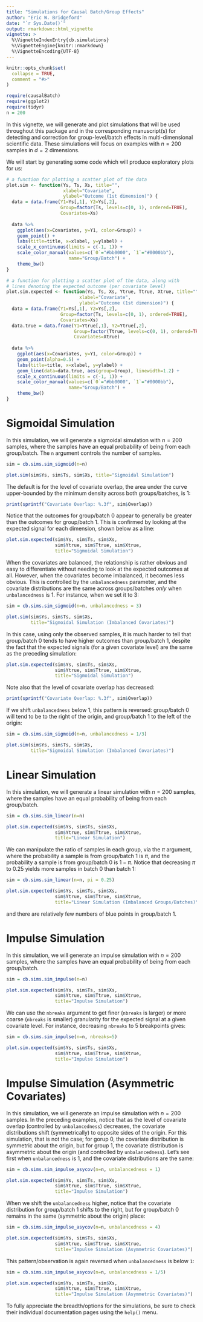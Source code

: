 ```yaml
---
title: "Simulations for Causal Batch/Group Effects"
author: "Eric W. Bridgeford"
date: "`r Sys.Date()`"
output: rmarkdown::html_vignette
vignette: >
  %\VignetteIndexEntry{cb.simulations}
  %\VignetteEngine{knitr::rmarkdown}
  %\VignetteEncoding{UTF-8}
---
```


```r
knitr::opts_chunk$set(
  collapse = TRUE,
  comment = "#>"
)
```

```r
require(causalBatch)
require(ggplot2)
require(tidyr)
n = 200
```

In this vignette, we will generate and plot simulations that will be used throughout this package and in the corresponding manuscript(s) for detecting and correction for group-level/batch effects in multi-dimensional scientific data. These simulations will focus on examples with $n=200$ samples in $d=2$ dimensions.

We will start by generating some code which will produce exploratory plots for us:

```r
# a function for plotting a scatter plot of the data
plot.sim <- function(Ys, Ts, Xs, title="", 
                     xlabel="Covariate",
                     ylabel="Outcome (1st dimension)") {
  data = data.frame(Y1=Ys[,1], Y2=Ys[,2], 
                    Group=factor(Ts, levels=c(0, 1), ordered=TRUE), 
                    Covariates=Xs)
  
  data %>%
    ggplot(aes(x=Covariates, y=Y1, color=Group)) +
    geom_point() +
    labs(title=title, x=xlabel, y=ylabel) +
    scale_x_continuous(limits = c(-1, 1)) +
    scale_color_manual(values=c(`0`="#bb0000", `1`="#0000bb"), 
                       name="Group/Batch") +
    theme_bw()
}

# a function for plotting a scatter plot of the data, along with
# lines denoting the expected outcome (per covariate level)
plot.sim.expected <- function(Ys, Ts, Xs, Ytrue, Ttrue, Xtrue, title="",
                           xlabel="Covariate",
                           ylabel="Outcome (1st dimension)") {
  data = data.frame(Y1=Ys[,1], Y2=Ys[,2], 
                    Group=factor(Ts, levels=c(0, 1), ordered=TRUE), 
                    Covariates=Xs)
  data.true = data.frame(Y1=Ytrue[,1], Y2=Ytrue[,2], 
                         Group=factor(Ttrue, levels=c(0, 1), ordered=TRUE), 
                         Covariates=Xtrue)
  
  data %>%
    ggplot(aes(x=Covariates, y=Y1, color=Group)) +
    geom_point(alpha=0.5) +
    labs(title=title, x=xlabel, y=ylabel) +
    geom_line(data=data.true, aes(group=Group), linewidth=1.2) +
    scale_x_continuous(limits = c(-1, 1)) +
    scale_color_manual(values=c(`0`="#bb0000", `1`="#0000bb"), 
                       name="Group/Batch") +
    theme_bw()
}
```

# Sigmoidal Simulation

In this simulation, we will generate a sigmoidal simulation with $n=200$ samples, where the samples have an equal probability of being from each group/batch. The `n` argument controls the number of samples.

```r
sim = cb.sims.sim_sigmoid(n=n)

plot.sim(sim$Ys, sim$Ts, sim$Xs, title="Sigmoidal Simulation")
```

The default is for the level of covariate overlap, the area under the curve upper-bounded by the minimum density across both groups/batches, is $1$:

```r
print(sprintf("Covariate Overlap: %.3f", sim$Overlap))
```

Notice that the outcomes for group/batch $0$ appear to generally be greater than the outcomes for group/batch $1$. This is confirmed by looking at the expected signal for each dimension, shown below as a line:

```r
plot.sim.expected(sim$Ys, sim$Ts, sim$Xs,
                  sim$Ytrue, sim$Ttrue, sim$Xtrue,
                  title="Sigmoidal Simulation")
```

When the covariates are balanced, the relationship is rather obvious and easy to differentiate without needing to look at the expected outcomes at all. However, when the covariates become imbalanced, it becomes less obvious. This is controlled by the `unbalancedness` parameter, and the covariate distributions are the same across groups/batches *only* when `unbalancedness` is $1$. For instance, when we set it to $3$:

```r
sim = cb.sims.sim_sigmoid(n=n, unbalancedness = 3)

plot.sim(sim$Ys, sim$Ts, sim$Xs, 
         title="Sigmoidal Simulation (Imbalanced Covariates)")
```

In this case, using only the observed samples, it is much harder to tell that group/batch $0$ tends to have higher outcomes than group/batch $1$, despite the fact that the expected signals (for a given covariate level) are the same as the preceding simulation:

```r
plot.sim.expected(sim$Ys, sim$Ts, sim$Xs,
                  sim$Ytrue, sim$Ttrue, sim$Xtrue,
                  title="Sigmoidal Simulation")
```

Note also that the level of covariate overlap has decreased:

```r
print(sprintf("Covariate Overlap: %.3f", sim$Overlap))
```

If we shift `unbalancedness` below $1$, this pattern is reversed: group/batch $0$ will tend to be to the right of the origin, and group/batch $1$ to the left of the origin:

```r
sim = cb.sims.sim_sigmoid(n=n, unbalancedness = 1/3)

plot.sim(sim$Ys, sim$Ts, sim$Xs, 
         title="Sigmoidal Simulation (Imbalanced Covariates)")
```

# Linear Simulation

In this simulation, we will generate a linear simulation with $n=200$ samples, where the samples have an equal probability of being from each group/batch.

```r
sim = cb.sims.sim_linear(n=n)

plot.sim.expected(sim$Ys, sim$Ts, sim$Xs,
                  sim$Ytrue, sim$Ttrue, sim$Xtrue,
                  title="Linear Simulation")
```

We can manipulate the ratio of samples in each group, via the $\pi$ argument, where the probability a sample is from group/batch $1$ is $\pi$, and the probability a sample is from group/batch $0$ is $1 - \pi$. Notice that decreasing $\pi$ to $0.25$ yields more samples in batch $0$ than batch $1$:

```r
sim = cb.sims.sim_linear(n=n, pi = 0.25)

plot.sim.expected(sim$Ys, sim$Ts, sim$Xs,
                  sim$Ytrue, sim$Ttrue, sim$Xtrue,
                  title="Linear Simulation (Imbalanced Groups/Batches)")
```

and there are relatively few numbers of blue points in group/batch $1$.

# Impulse Simulation

In this simulation, we will generate an impulse simulation with $n=200$ samples, where the samples have an equal probability of being from each group/batch.

```r
sim = cb.sims.sim_impulse(n=n)

plot.sim.expected(sim$Ys, sim$Ts, sim$Xs,
                  sim$Ytrue, sim$Ttrue, sim$Xtrue,
                  title="Impulse Simulation")
```

We can use the `nbreaks` argument to get finer (`nbreaks` is larger) or more coarse (`nbreaks` is smaller) granularity for the expected signal at a given covariate level. For instance, decreasing `nbreaks` to $5$ breakpoints gives:

```r
sim = cb.sims.sim_impulse(n=n, nbreaks=5)

plot.sim.expected(sim$Ys, sim$Ts, sim$Xs,
                  sim$Ytrue, sim$Ttrue, sim$Xtrue,
                  title="Impulse Simulation")
```

# Impulse Simulation (Asymmetric Covariates)

In this simulation, we will generate an impulse simulation with $n=200$ samples. In the preceding examples, notice that as the level of covariate overlap (controlled by `unbalancedness`) decreases, the covariate distributions shift (symmetrically) to opposite sides of the origin. For this simulation, that is not the case; for gorup $0$, the covariate distribution is symmetric about the origin, but for group $1$, the covariate distribution is asymmetric about the origin (and controlled by `unbalancedness`). Let's see first when `unbalancedness` is $1$, and the covariate distributions are the same:

```r
sim = cb.sims.sim_impulse_asycov(n=n, unbalancedness = 1)

plot.sim.expected(sim$Ys, sim$Ts, sim$Xs,
                  sim$Ytrue, sim$Ttrue, sim$Xtrue,
                  title="Impulse Simulation")
```

When we shift the `unbalancedness` higher, notice that the covariate distribution for group/batch $1$ shifts to the right, but for group/batch $0$ remains in the same (symmetric about the origin) place:

```r
sim = cb.sims.sim_impulse_asycov(n=n, unbalancedness = 4)

plot.sim.expected(sim$Ys, sim$Ts, sim$Xs,
                  sim$Ytrue, sim$Ttrue, sim$Xtrue,
                  title="Impulse Simulation (Asymmetric Covariates)")
```

This pattern/observation is again reversed when `unbalancedness` is below `1`:

```r
sim = cb.sims.sim_impulse_asycov(n=n, unbalancedness = 1/5)

plot.sim.expected(sim$Ys, sim$Ts, sim$Xs,
                  sim$Ytrue, sim$Ttrue, sim$Xtrue,
                  title="Impulse Simulation (Asymmetric Covariates)")
```

To fully appreciate the breadth/options for the simulations, be sure to check their individual documentation pages using the `help()` menu.